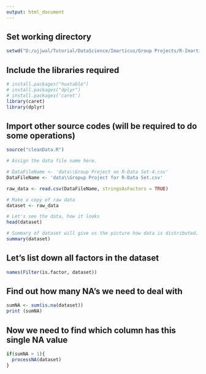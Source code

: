 ```yaml
---
output: html_document
---
```



## Set working directory

```r
setwd("D:/ujjwal/Tutorial/DataScience/Imarticus/Group Projects/R-ImarticusProject")

```


## Include the libraries required

```r
# install.packages("huxtable")
# install.packages("dplyr")
# install.packages('caret')
library(caret)
library(dplyr)
```

## Import other source codes (will be required to do some operations)

```r
source("cleanData.R")
```

```r
# Assign the data file name here.

# DataFileName <- 'data\\Group Project on R-Data Set-4.csv'
DataFileName <- 'data\\Gropup Project for R-Data Set.csv'

raw_data <- read.csv(DataFileName, stringsAsFactors = TRUE)

# Make a copy of raw data 
dataset <- raw_data

# Let's see the data, how it looks
head(dataset)

# Summary of dataset will give us the picture how data is distributed.
summary(dataset)
```

## Let's list down all factors in the dataset
```r
names(Filter(is.factor, dataset))
```

## Find out how many NA's we need to deal with
```r
sumNA <- sum(is.na(dataset))
print (sumNA)

```

## Now we need to find which column has this single NA value

```r
if(sumNA > 1){
  processNA(dataset)
}
```

